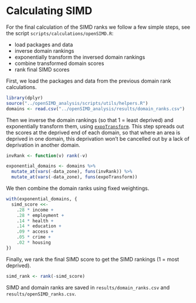 # Calculating SIMD {#simd}

For the final calculation of the SIMD ranks we follow a few simple steps, see the script `scripts/calculations/openSIMD.R`:

- load packages and data
- inverse domain rankings
- exponentially transform the inversed domain rankings
- combine transformed domain scores
- rank final SIMD scores

First, we load the packages and data from the previous domain rank calculations.

```{r}
library(dplyr)
source("../openSIMD_analysis/scripts/utils/helpers.R")
domains <- read.csv("../openSIMD_analysis/results/domain_ranks.csv")
```

Then we inverse the domain rankings (so that 1 = least deprived) and exponentially transform them, using [`expoTransform`](#expoTransform). This step spreads out the scores at the deprived end of each domain, so that where an area is deprived in one domain, this deprivation won't be cancelled out by a lack of deprivation in another domain.

```{r}
invRank <- function(v) rank(-v)

exponential_domains <- domains %>%
  mutate_at(vars(-data_zone), funs(invRank)) %>%
  mutate_at(vars(-data_zone), funs(expoTransform))
```

We then combine the domain ranks using fixed weightings.

```{r}
with(exponential_domains, {
  simd_score <<-
    .28 * income +
    .28 * employment +
    .14 * health +
    .14 * education +
    .09 * access +
    .05 * crime +
    .02 * housing
})
```

Finally, we rank the final SIMD score to get the SIMD rankings (1 = most deprived).

```{r}
simd_rank <- rank(-simd_score)
```

SIMD and domain ranks are saved in `results/domain_ranks.csv` and `results/openSIMD_ranks.csv`.
